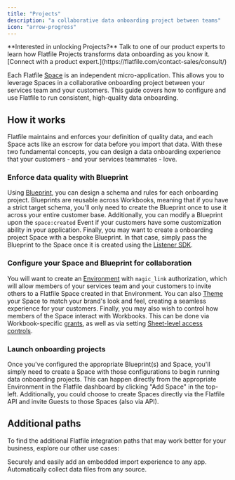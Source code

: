 ```yaml
---
title: "Projects"
description: "a collaborative data onboarding project between teams"
icon: "arrow-progress"
---
```


<Tip>
  **Interested in unlocking Projects?** Talk to one of our product experts to
  learn how Flatfile Projects transforms data onboarding as you know it.
  [Connect with a product expert.](https://flatfile.com/contact-sales/consult/)
</Tip>

Each Flatfile <Tooltip tip="A micro-application...">[Space](/learning-center/architecture/spaces)</Tooltip> is an independent micro-application. 
This allows you to leverage Spaces in a collaborative onboarding project between your services team and your customers.
This guide covers how to configure and use Flatfile to run consistent, high-quality data onboarding.

## How it works

Flatfile maintains and enforces your definition of quality data, and each Space acts like an escrow for data before you import that data.
With these two fundamental concepts, you can design a data onboarding experience that your customers - and your services teammates - love.

### Enforce data quality with Blueprint

Using <Tooltip tip="A Data Definition Language...">[Blueprint](/learning-center/blueprint/about)</Tooltip>, you can design a schema and rules for each onboarding project.
Blueprints are reusable across Workbooks, meaning that if you have a strict target schema, you'll only need to create the Blueprint once to use it across your entire customer base.
Additionally, you can modify a Blueprint upon the `space:created` Event if your customers have some customization ability in your application.
Finally, you may want to create a onboarding project Space with a bespoke Blueprint. 
In that case, simply pass the Blueprint to the Space once it is created using the <Tooltip tip="Listening and responding to Events">[Listener SDK](/learning-center/concepts/events#building-with-events)</Tooltip>.

### Configure your Space and Blueprint for collaboration

You will want to create an <Tooltip tip="Isolated entities to create and test configurations">[Environment](/learning-center/concepts/events#building-with-events)</Tooltip> with `magic_link` authorization, which will allow members of your services team and your customers to invite others to a Flatfile Space created in that Environment.
You can also <Tooltip tip="Learn how to customize your Space">[Theme](/learning-center/guides/theming)</Tooltip> your Space to match your brand's look and feel, creating a seamless experience for your customers.
Finally, you may also wish to control how members of the Space interact with Workbooks. 
This can be done via Workbook-specific <Tooltip tip="Guest permissions">[grants](/documentation/authentication/roles-and-permissions#guest-roles)</Tooltip>, as well as via setting <Tooltip tip="Restricting access to a sheet">[Sheet-level access controls](/learning-center/blueprint/access)</Tooltip>.

### Launch onboarding projects

Once you've configured the appropriate Blueprint(s) and Space, you'll simply need to create a Space with those configurations to begin running data onboarding projects.
This can happen directly from the appropriate Environment in the Flatfile dashboard by clicking "Add Space" in the top-left.
Additionally, you could choose to create Spaces directly via the Flatfile API and invite Guests to those Spaces (also via API).

## Additional paths

To find the additional Flatfile integration paths that may work better for your business, explore our other use cases:

<CardGroup cols={2}>
  <Card title="Embed in your app" icon="person-to-portal" href="/learning-center/use-cases/portal">
    Securely and easily add an embedded import experience to any app.
  </Card>
  <Card
    title="Setup headless file feeds"
    icon="bolt-auto"
    href="/learning-center/guides/automap"
  >
    Automatically collect data files from any source.
  </Card>
</CardGroup>
